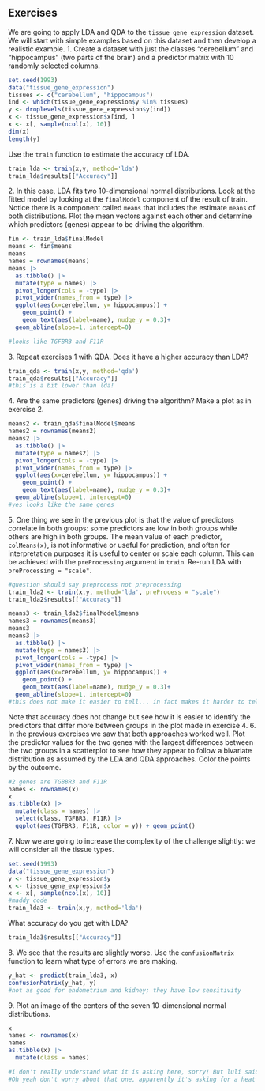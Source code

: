 ## Exercises 
We are going to apply LDA and QDA to the `tissue_gene_expression` dataset. We will start with simple examples based on this dataset and then develop a realistic example. 
1\. Create a dataset with just the classes "cerebellum" and "hippocampus" (two parts of the brain) and a predictor matrix with 10 randomly selected columns. 
```r
set.seed(1993) 
data("tissue_gene_expression") 
tissues <- c("cerebellum", "hippocampus") 
ind <- which(tissue_gene_expression$y %in% tissues) 
y <- droplevels(tissue_gene_expression$y[ind]) 
x <- tissue_gene_expression$x[ind, ] 
x <- x[, sample(ncol(x), 10)] 
dim(x)
length(y)
``` 
Use the `train` function to estimate the accuracy of LDA.
```r
train_lda <- train(x,y, method='lda')
train_lda$results[["Accuracy"]]

```


2\.  In this case, LDA fits two 10-dimensional normal distributions. Look at the fitted model by looking at the `finalModel` component of the result of train. Notice there is a component called `means` that includes the estimate `means` of both distributions. Plot the mean vectors against each other and determine which predictors (genes) appear to be driving the algorithm.  

```r
fin <- train_lda$finalModel
means <- fin$means
means
names = rownames(means)
means |> 
  as.tibble() |>
  mutate(type = names) |>
  pivot_longer(cols = -type) |> 
  pivot_wider(names_from = type) |>
  ggplot(aes(x=cerebellum, y= hippocampus)) + 
    geom_point() + 
    geom_text(aes(label=name), nudge_y = 0.3)+
  geom_abline(slope=1, intercept=0)

#looks like TGFBR3 and F11R
```


3\. Repeat exercises 1 with QDA. Does it have a higher accuracy than LDA? 
```r
train_qda <- train(x,y, method='qda')
train_qda$results[["Accuracy"]]
#this is a bit lower than lda!
```

4\. Are the same predictors (genes) driving the algorithm? Make a plot as in exercise 2. 
```r
means2 <- train_qda$finalModel$means
names2 = rownames(means2)
means2 |> 
  as.tibble() |>
  mutate(type = names2) |>
  pivot_longer(cols = -type) |> 
  pivot_wider(names_from = type) |>
  ggplot(aes(x=cerebellum, y= hippocampus)) + 
    geom_point() + 
    geom_text(aes(label=name), nudge_y = 0.3)+
  geom_abline(slope=1, intercept=0)
#yes looks like the same genes
```

5\. One thing we see in the previous plot is that the value of predictors correlate in both groups: some predictors are low in both groups while others are high in both groups. The mean value of each predictor, `colMeans(x)`, is not informative or useful for prediction, and often for interpretation purposes it is useful to center or scale each column. This can be achieved with the `preProcessing` argument in `train`. Re-run LDA with `preProcessing = "scale"`.
```r
#question should say preprocess not preprocessing
train_lda2 <- train(x,y, method='lda', preProcess = "scale")
train_lda2$results[["Accuracy"]]

means3 <- train_lda2$finalModel$means
names3 = rownames(means3)
means3
means3 |> 
  as.tibble() |>
  mutate(type = names3) |>
  pivot_longer(cols = -type) |> 
  pivot_wider(names_from = type) |>
  ggplot(aes(x=cerebellum, y= hippocampus)) + 
    geom_point() + 
    geom_text(aes(label=name), nudge_y = 0.3)+
  geom_abline(slope=1, intercept=0)
#this does not make it easier to tell... in fact makes it harder to tell? this is what luli did though. 
```

Note that accuracy does not change but see how it is easier to identify the predictors that differ more between groups in the plot made in exercise 4. 
6\. In the previous exercises we saw that both approaches worked well. Plot the predictor values for the two genes with the largest differences between the two groups in a scatterplot to see how they appear to follow a bivariate distribution as assumed by the LDA and QDA approaches. Color the points by the outcome. 
```r
#2 genes are TGBBR3 and F11R
names <- rownames(x)
x
as.tibble(x) |> 
  mutate(class = names) |>
  select(class, TGFBR3, F11R) |>
  ggplot(aes(TGFBR3, F11R, color = y)) + geom_point()
```



7\. Now we are going to increase the complexity of the challenge slightly: we will consider all the tissue types. 
```r
set.seed(1993) 
data("tissue_gene_expression") 
y <- tissue_gene_expression$y 
x <- tissue_gene_expression$x 
x <- x[, sample(ncol(x), 10)] 
#maddy code
train_lda3 <- train(x,y, method='lda')
``` 
What accuracy do you get with LDA? 
```r
train_lda3$results[["Accuracy"]]
```

8\. We see that the results are slightly worse. Use the `confusionMatrix` function to learn what type of errors we are making. 
```r
y_hat <- predict(train_lda3, x)
confusionMatrix(y_hat, y)
#not as good for endometrium and kidney; they have low sensitivity 
```

9\. Plot an image of the centers of the seven 10-dimensional normal distributions. 
```r
x
names <- rownames(x)
names
as.tibble(x) |> 
  mutate(class = names)

#i don't really understand what it is asking here, sorry! But luli said:
#Oh yeah don't worry about that one, apparently it's asking for a heat map of genes x tissues where the colors are the mean. but wouldn't ask you to do that on the exam

```


